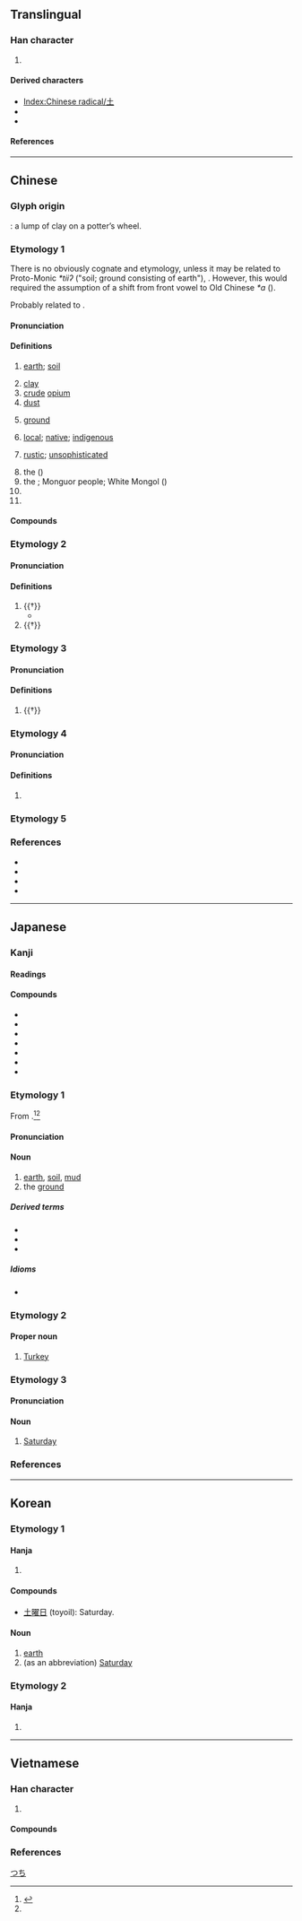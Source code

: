 {{also|士|圡|𡈽|±}}
{{character info}}
==Translingual==
{{stroke order|strokes=3}}
{{stroke order|type=animate}}

===Han character===
{{Han char|rn=32|rad=土|as=00|sn=3|four=40100|canj=G|ids=⿱十一}}

# {{mul-kangxi radical-def}}

====Derived characters====
* [[Index:Chinese radical/土]]
* {{l|mul|[[𫡢]], [[吐]], [[𡚳]], [[𢎳]], [[𢓂]], [[𪫞]], [[扗]], [[汢]], [[肚]], [[杜]], [[𣧅]], [[灶]], [[牡]], [[𤣰]], [[社]], [[𨑒]], [[𥃾]], [[𥝟]], [[𬡃]], [[𫊥]], [[䝅]], [[𧺔]], [[𮛄]], [[𨑡]], [[釷]]([[钍]]), [[靯]], [[𩡶]], [[𩵚]]([[𬶂]]), [[𪐢]]}} <!-- Characters not found under Radical Index for 土, Left-Right Composition -->
* {{l|mul|[[凷]], [[𫧀]], [[𫲵]], [[尘]], [[庄]], [[𢨫]], [[芏]], [[𭎊]], [[𦉷]], [[𥤧]], [[㽵]], [[𥫦]], [[𮓛]], [[䦌]]([[𮤬]]), [[𫕞]], [[𭎭]], [[𩫽]], [[𤍢]], [[𪔋]], [[去]], [[𠮷]], [[𡕟]], [[寺]], [[𢖽]], [[𭟯]], [[灻]], [[𫅢]], [[𮤇]], [[𪔄]], [[𪔌]]}} <!-- Characters not found under Radical Index for 土, Top-Bottom Composition -->

====References====
{{Han ref|kx=0223.010|dkj=04867|dj=0453.230|hdz=10415.010|uh=571F}}

[[Category:CJKV radicals| ]]

----

==Chinese==
{{zh-forms|alt=士,圡,𡈽}}

===Glyph origin===
{{Han etyl}}
{{liushu|p}}: a lump of clay on a potter’s wheel.

===Etymology 1===
There is no obviously cognate and etymology, unless it may be related to Proto-Monic ''*tiiʔ'' ("soil; ground consisting of earth"), {{cog|ssm|tɛʔ||soil; earth}}. However, this would required the assumption of a shift from front vowel to Old Chinese ''*a'' ({{zh-ref|Schuessler, 2007}}).

Probably related to {{och-l|社|god of soil; altar to god of soil}}.

====Pronunciation====
{{zh-pron
|m=tǔ
|ma=
|m-s=
|dg=тў2
|c=tou2
|c-t=hu2
|g=tu3
|h=pfs=thú
|j=tu2
|mb=tǔ
|md=tù
|mn=thó͘
|mn-t=tou2/dou6
|mn-t_note=dou6 - “ground, dust”
|w=2thu
|x=tou3
|mc=1
|oc=1,1
|cat=n,pn,a
}}

====Definitions====
{{zh-hanzi}}

# [[earth]]; [[soil]]
#: {{zh-x|這兒{r} 的 土 夠 肥 的。|The '''soil''' here is quite fertile.}}
# [[clay]]
# [[crude]] [[opium]]
# [[dust]]
# {{lb|zh|Teochew}} [[ground]]
# [[local]]; [[native]]; [[indigenous]]
#: {{zh-x|土著|aboriginal}}
# [[rustic]]; [[unsophisticated]]
#: {{zh-x|我 覺得 東北話 實在 太 土 了。|I think that Northeastern Mandarin is too '''rustic'''.}}
# the {{w|Tujia people|Tujia ethnic group}} ({{zh-l|土家族}})
# the {{w|Monguor people|Tu ethnic group}}; Monguor people; White Mongol ({{zh-l|土族}})
# {{zh-short|土耳其|[[Turkey]]}}
# {{surname|zh}}

====Compounds====
{{zh-der|土城|陶土|土壩|土包子|土崩瓦解|土布|土財主|土產|土道|土地|土地改革|土地廟|土豆|土豆兒|土耳其|土法|土方|土方兒|土房|土肥|土匪|土糞|土改|土崗|土疙瘩|土埂|土豪|土話|土皇帝|土黃|土貨|土家族|土建|土階茅茨|土坎|土坎兒|土庫曼|土庫曼斯坦|土塊|土牢|土老財|土老帽兒|土壘|土里土氣|土名|土模|土木|土木工程|土木形骸|土牛木馬|土偶|土坯|土坡|土坡兒|土氣|土牆|土壤|土人|土色|土生土長|土石方|土俗|土特產|土頭土腦|土溫|土物|土星|土腥氣|土性|土洋結合|土音|土語|土葬|土造|土政策|土紙|土質|土著|土專家|土族|淨土|土笛|土城垸|土門|黃土崗|五峰土家族自治縣|赤土|土關埡|恩施土家族苗族自治州|紅土|后土|土屄|冥土|塵土|塵歸塵，土歸土|黏土}}

===Etymology 2===

====Pronunciation====
{{zh-pron
|m=dù
|dial=n
|mc=2
|oc=n,2
|cat=n,pn
}}

====Definitions====
{{zh-hanzi}}

# {{†}} {{zh-alt-form|杜|[[root]]}}
#* {{zh-x|迨 天 之 未 陰雨、徹 彼 桑土{dù}、綢繆{móu} 牖戶。|Before the sky was dark with rain,<br>I gathered the '''roots''' of the mulberry tree,<br>And bound round and round my window and door.|ref=Shijing}}
# {{†}} {{place|zh|ancient river}}

===Etymology 3===

====Pronunciation====
{{zh-pron
|m=chǎ
|dial=n
|cat=
}}

====Definitions====
{{zh-hanzi}}

# {{†}} {{zh-only|土苴}}

===Etymology 4===

====Pronunciation====
{{zh-pron
|m=tú
|dial=n
|cat=
}}

====Definitions====
{{zh-hanzi}}

# {{zh-only|土門|tr=Túmén}}

===Etymology 5===
{{zh-see|士}}

===References===
* {{R:yue:Hanzi}}
* {{R:twedu|A00740}}
* {{R:twedu|A00831-001}}
* {{thcwd|192}}

{{zh-cat|Intermediate|Elementary}}

----

==Japanese==

===Kanji===
{{ja-kanji|grade=1|rs=土00}}

====Readings====
{{ja-readings
|goon=つ
|kanon=と
|kanyoon=ど
|kun=つち-
|nanori=ひじ
}}

====Compounds====
{{der-top3|Compounds}}
* {{ja-r|土%柱|ど%ちゅう}}
* {{ja-r|土曜日|どようび}}
* {{ja-r|苦土|くど}}
* {{ja-r|土地|とち}}
* {{ja-r|陶%土|とう%ど}}
* {{ja-r|土産|みやげ}}
* {{ja-r|土竜|もぐら}}
{{der-bottom}}

===Etymology 1===
{{ja-kanjitab|つち|yomi=k|alt=地}}
From {{inh|ja|ojp|sort=つち|-}}.<ref name="KDJ">{{R:Kokugo Dai Jiten}}</ref><ref name="DJR"/>

====Pronunciation====
{{ja-pron|yomi=k|つち|acc=2|dev=1|acc_ref=DJR,NHK}}

====Noun====
{{ja-noun|つち}}

# [[earth]], [[soil]], [[mud]]
# the [[ground]]

=====Derived terms=====
* {{ja-r|土%狼|つち%おおかみ}}
* {{ja-r|土豚|つちぶた}}
* {{ja-r|真%土|ま%つち}}

=====Idioms=====
* {{ja-r|土を踏む|つち を ふむ|tread on the ground → enter a foreign country}}

===Etymology 2===
{{ja-kanjitab|yomi=kanon|と}}

{{rfe|ja|sort=と}}

====Proper noun====
{{ja-pos|proper|と}}

# {{short for|ja|土耳古|tr=Toruko|dot=:|sort=と}} [[Turkey]]

===Etymology 3===
{{ja-kanjitab|yomi=kanyo|ど}}

{{rfe|ja|sort=と'}}

====Pronunciation====
{{ja-pron|yomi=ky|ど}}

====Noun====
{{ja-noun|ど}}

# {{short for|ja|土曜日|tr=doyōbi|dot=:|sort=ど}} [[Saturday]]

===References===
<references/>

[[Category:Japanese basic words|つち]]

----

==Korean==

===Etymology 1===

====Hanja====
{{ko-hanja/new|흙|토}}

# {{rfdef|ko|sort=土00}}

====Compounds====
* [[土曜日]] (toyoil): Saturday.

====Noun====
{{ko-noun|hangeul=토}}

# [[earth]]
# (as an abbreviation) [[Saturday]]

===Etymology 2===

====Hanja====
{{ko-hanja/new|뿌리|두}}

# {{rfdef|ko|sort=土00}}

----

==Vietnamese==

===Han character===
{{vi-readings|rs=土00
|hanviet=thổ-tdcndg;tdcntd;gdhn
|phienthiet=他魯 tha lỗ
|nom=thổ-tdcndg;tdcntd;taberd, độ-tdcntd, thuở-tdcntd
}}

# {{han tu form of|thổ|[[earth]]; [[soil]]; [[land]]}}

====Compounds====
{{der3|vi
|{{vi-l|土地|thổ địa}}
|{{vi-l|土語|thổ ngữ}}
}}

===References===
<references/>